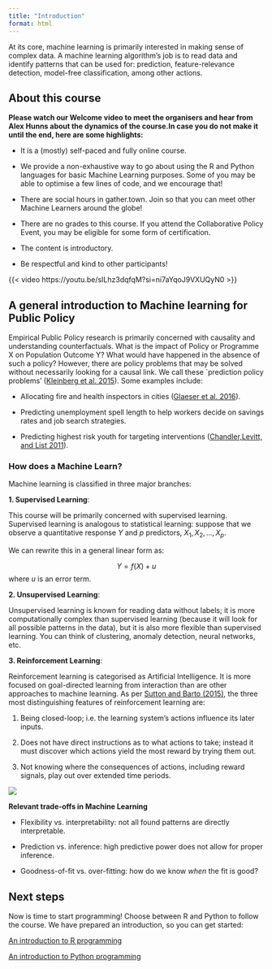 ```yaml
---
title: "Introduction"
format: html
---
```


At its core, machine learning is primarily interested in making sense of complex data. A machine learning algorithm's job is to read data and identify patterns that can be used for: prediction, feature-relevance detection, model-free classification, among other actions.

## About this course

**Please watch our Welcome video to meet the organisers and hear from Alex Hunns about the dynamics of the course.In case you do not make it until the end, here are some highlights:**

-   It is a (mostly) self-paced and fully online course.

-   We provide a non-exhaustive way to go about using the R and Python languages for basic Machine Learning purposes. Some of you may be able to optimise a few lines of code, and we encourage that!

-   There are social hours in gather.town. Join so that you can meet other Machine Learners around the globe!

-   There are no grades to this course. If you attend the Collaborative Policy Event, you may be eligible for some form of certification.

-   The content is introductory.

-   Be respectful and kind to other participants!

{{< video https://youtu.be/sILhz3dqfqM?si=ni7aYqoJ9VXUQyN0 >}}

## A general introduction to Machine learning for Public Policy

Empirical Public Policy research is primarily concerned with causality and understanding counterfactuals. What is the impact of Policy or Programme X on Population Outcome Y? What would have happened in the absence of such a policy? However, there are policy problems that may be solved without necessarily looking for a causal link. We call these \`prediction policy problems' ([Kleinberg et al. 2015](https://www.aeaweb.org/articles?id=10.1257/aer.p20151023)). Some examples include:

-   Allocating fire and health inspectors in cities ([Glaeser et al. 2016](https://www.aeaweb.org/articles?id=10.1257/aer.p20161027)).

-   Predicting unemployment spell length to help workers decide on savings rates and job search strategies.

-   Predicting highest risk youth for targeting interventions ([Chandler,Levitt, and List 2011](https://www.aeaweb.org/articles?id=10.1257/aer.101.3.288)).

### How does a Machine Learn?

Machine learning is classified in three major branches:

**1. Supervised Learning**:

This course will be primarily concerned with supervised learning. Supervised learning is analogous to statistical learning: suppose that we observe a quantitative response $Y$ and $p$ predictors, $X_1, X_2,..., X_p$.

We can rewrite this in a general linear form as:

$$Y = f(X) + u$$ where $u$ is an error term.

**2. Unsupervised Learning**:

Unsupervised learning is known for reading data without labels; it is more computationally complex than supervised learning (because it will look for all possible patterns in the data), but it is also more flexible than supervised learning. You can think of clustering, anomaly detection, neural networks, etc.

**3. Reinforcement Learning**:

Reinforcement learning is categorised as Artificial Intelligence. It is more focused on goal-directed learning from interaction than are other approaches to machine learning. As per [Sutton and Barto (2015)](https://web.stanford.edu/class/psych209/Readings/SuttonBartoIPRLBook2ndEd.pdf), the three most distinguishing features of reinforcement learning are:

1.  Being closed-loop; i.e. the learning system's actions influence its later inputs.

2.  Does not have direct instructions as to what actions to take; instead it must discover which actions yield the most reward by trying them out.

3.  Not knowing where the consequences of actions, including reward signals, play out over extended time periods.

![](assets/sup_unsup_re.png){fig-align="center"}

**Relevant trade-offs in Machine Learning**

-   Flexibility vs. interpretability: not all found patterns are directly interpretable.

-   Prediction vs. inference: high predictive power does not allow for proper inference.

-   Goodness-of-fit vs. over-fitting: how do we know *when* the fit is good?

## Next steps

Now is time to start programming! Choose between R and Python to follow the course. We have prepared an introduction, so you can get started:

[An introduction to R programming](r-intro.qmd)

[An introduction to Python programming](python-intro.qmd)
